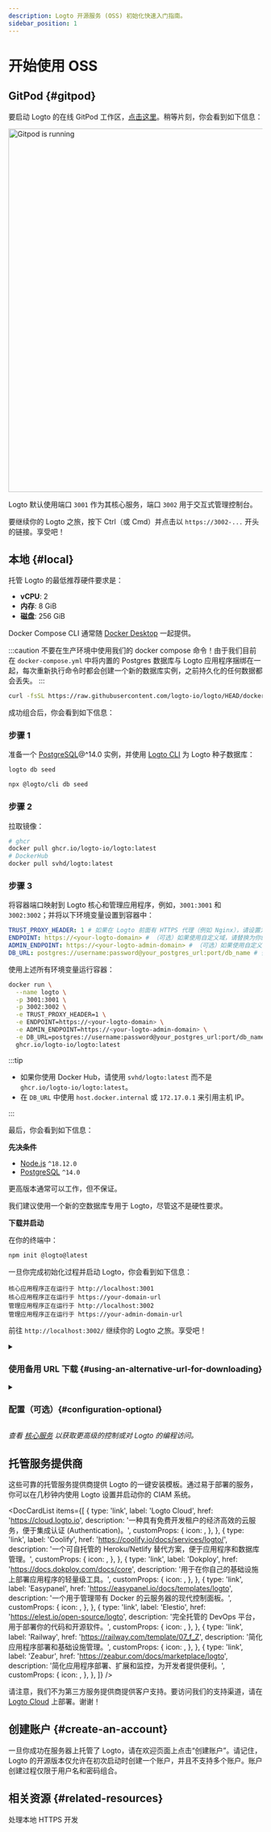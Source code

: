 ```yaml
---
description: Logto 开源服务 (OSS) 初始化快速入门指南。
sidebar_position: 1
---
```




# 开始使用 OSS

## GitPod \{#gitpod}

要启动 Logto 的在线 GitPod 工作区，<a href="https://gitpod.io/#https://github.com/logto-io/demo" target="_blank" rel="noopener">点击这里</a>。稍等片刻，你会看到如下信息：

<p>
  <img src={gitpodRunning} alt="Gitpod is running" width="720px" style={{ borderRadius: '4px' }} />
</p>

Logto 默认使用端口 `3001` 作为其核心服务，端口 `3002` 用于交互式管理控制台。

要继续你的 Logto 之旅，按下 Ctrl（或 Cmd）并点击以 `https://3002-...` 开头的链接。享受吧！

## 本地 \{#local}

托管 Logto 的最低推荐硬件要求是：

- **vCPU**: 2
- **内存**: 8 GiB
- **磁盘**: 256 GiB

<Tabs>

<TabItem value="docker-compose" label="Docker Compose">

Docker Compose CLI 通常随 [Docker Desktop](https://www.docker.com/products/docker-desktop) 一起提供。

:::caution
不要在生产环境中使用我们的 docker compose 命令！由于我们目前在 `docker-compose.yml` 中将内置的 Postgres 数据库与 Logto 应用程序捆绑在一起，每次重新执行命令时都会创建一个新的数据库实例，之前持久化的任何数据都会丢失。
:::

```bash
curl -fsSL https://raw.githubusercontent.com/logto-io/logto/HEAD/docker-compose.yml | docker compose -p logto -f - up
```

成功组合后，你会看到如下信息：

</TabItem>

<TabItem value="docker" label="Docker">

<h3>步骤 1</h3>

准备一个 [PostgreSQL](https://www.postgresql.org/)@^14.0 实例，并使用 [Logto CLI](/logto-oss/using-cli) 为 Logto 种子数据库：

<Tabs groupId="cmd">

  <TabItem value="cli" label="CLI">

```bash
logto db seed
```

  </TabItem>
  <TabItem value="npx" label="npx">

```bash
npx @logto/cli db seed
```

  </TabItem>

</Tabs>

<h3>步骤 2</h3>

拉取镜像：

```bash
# ghcr
docker pull ghcr.io/logto-io/logto:latest
# DockerHub
docker pull svhd/logto:latest
```

<h3>步骤 3</h3>

将容器端口映射到 Logto 核心和管理应用程序，例如，`3001:3001` 和 `3002:3002`；并将以下环境变量设置到容器中：

```yml
TRUST_PROXY_HEADER: 1 # 如果在 Logto 前面有 HTTPS 代理（例如 Nginx），请设置为 1
ENDPOINT: https://<your-logto-domain> # （可选）如果使用自定义域，请替换为你的 Logto 端点 URL
ADMIN_ENDPOINT: https://<your-logto-admin-domain> # （可选）如果使用自定义域，请替换为你的 Logto 管理 URL
DB_URL: postgres://username:password@your_postgres_url:port/db_name # 替换为你的 Postgres DSN
```

使用上述所有环境变量运行容器：

```bash
docker run \
  --name logto \
  -p 3001:3001 \
  -p 3002:3002 \
  -e TRUST_PROXY_HEADER=1 \
  -e ENDPOINT=https://<your-logto-domain> \
  -e ADMIN_ENDPOINT=https://<your-logto-admin-domain> \
  -e DB_URL=postgres://username:password@your_postgres_url:port/db_name \
  ghcr.io/logto-io/logto:latest
```

:::tip

- 如果你使用 Docker Hub，请使用 `svhd/logto:latest` 而不是 `ghcr.io/logto-io/logto:latest`。
- 在 `DB_URL` 中使用 `host.docker.internal` 或 `172.17.0.1` 来引用主机 IP。

:::

最后，你会看到如下信息：

</TabItem>

<TabItem value="npm" label="npm-init">

**先决条件**

- [Node.js](https://nodejs.org/) `^18.12.0`
- [PostgreSQL](https://postgresql.org/) `^14.0`

更高版本通常可以工作，但不保证。

我们建议使用一个新的空数据库专用于 Logto，尽管这不是硬性要求。

**下载并启动**

在你的终端中：

```bash
npm init @logto@latest
```

一旦你完成初始化过程并启动 Logto，你会看到如下信息：

</TabItem>

</Tabs>

```text
核心应用程序正在运行于 http://localhost:3001
核心应用程序正在运行于 https://your-domain-url
管理应用程序正在运行于 http://localhost:3002
管理应用程序正在运行于 https://your-admin-domain-url
```

前往 `http://localhost:3002/` 继续你的 Logto 之旅。享受吧！

<details>

<summary>

### 使用备用 URL 下载 \{#using-an-alternative-url-for-downloading}

</summary>

如果你想为 Logto zip 文件指定一个 URL，请使用 `--download-url` 选项。例如：

```
npm init @logto@latest -- --download-url=https://github.com/logto-io/logto/releases/download/v1.2.2/logto.tar.gz
```

注意需要额外的 `--` 以便 NPM 传递参数。

</details>

<details>

<summary>

### 配置（可选）\{#configuration-optional}

</summary>

Logto 使用环境变量进行配置，并支持 `.env` 文件。有关详细用法和完整变量列表，请参阅 [配置](/concepts/core-service/configuration)。

</details>

_查看 [核心服务](/concepts/core-service) 以获取更高级的控制或对 Logto 的编程访问。_

## 托管服务提供商

这些可靠的托管服务提供商提供 Logto 的一键安装模板。通过易于部署的服务，你可以在几秒钟内使用 Logto 设置并启动你的 CIAM 系统。

<DocCardList
  items={[
    {
      type: 'link',
      label: 'Logto Cloud',
      href: 'https://cloud.logto.io',
      description: '一种具有免费开发租户的经济高效的云服务，便于集成认证 (Authentication)。',
      customProps: {
        icon: <LogtoIcon />,
      },
    },
    {
      type: 'link',
      label: 'Coolify',
      href: 'https://coolify.io/docs/services/logto/',
      description: '一个可自托管的 Heroku/Netlify 替代方案，便于应用程序和数据库管理。',
      customProps: {
        icon: <CoolifyIcon />,
      },
    },
    {
      type: 'link',
      label: 'Dokploy',
      href: 'https://docs.dokploy.com/docs/core',
      description: '用于在你自己的基础设施上部署应用程序的轻量级工具。',
      customProps: {
        icon: <DokployIcon />,
      },
    },
    {
      type: 'link',
      label: 'Easypanel',
      href: 'https://easypanel.io/docs/templates/logto',
      description: '一个用于管理带有 Docker 的云服务器的现代控制面板。',
      customProps: {
        icon: <EasypanelIcon />,
      },
    },
    {
      type: 'link',
      label: 'Elestio',
      href: 'https://elest.io/open-source/logto',
      description: '完全托管的 DevOps 平台，用于部署你的代码和开源软件。',
      customProps: {
        icon: <ElestioIcon />,
      },
    },
    {
      type: 'link',
      label: 'Railway',
      href: 'https://railway.com/template/07_f_Z',
      description: '简化应用程序部署和基础设施管理。',
      customProps: {
        icon: <RailwayIcon />,
      },
    },
    {
      type: 'link',
      label: 'Zeabur',
      href: 'https://zeabur.com/docs/marketplace/logto',
      description: '简化应用程序部署、扩展和监控，为开发者提供便利。',
      customProps: {
        icon: <ZeaburIcon />,
      },
    },
  ]}
/>

请注意，我们不为第三方服务提供商提供客户支持。要访问我们的支持渠道，请在 [Logto Cloud](https://cloud.logto.io) 上部署。谢谢！

## 创建账户 \{#create-an-account}

一旦你成功在服务器上托管了 Logto，请在欢迎页面上点击“创建账户”。请记住，Logto 的开源版本仅允许在初次启动时创建一个账户，并且不支持多个账户。账户创建过程仅限于用户名和密码组合。

## 相关资源 \{#related-resources}

<Url href="https://blog.logto.io/local-https">处理本地 HTTPS 开发</Url>
